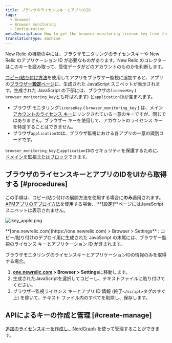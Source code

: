 ```yaml
---
title: ブラウザのライセンスキーとアプリのID
tags:
  - Browser
  - Browser monitoring
  - Configuration
metaDescription: How to get the browser monitoring license key from the UI.
translationType: machine
---
```



New Relic の機能の中には、ブラウザモニタリングのライセンスキーや New Relic のアプリケーション ID が必要なものがあります。New Relic のコレクターはこのキーを読み取って、受信データがどのアカウントのものかを判断します。

[コピー/貼り付け方法](/docs/browser/new-relic-browser/installation-configuration/adding-apps-new-relic-browser#copy-paste-app)を使用してアプリをブラウザー監視に追加すると、アプリの[ブラウザー**設定**ページ](/docs/browser/new-relic-browser/installation-configuration/browser-settings-ui-options-browser-monitoring)に、生成された JavaScript スニペットが表示されます。生成された JavaScript の下部には、ブラウザの`licenseKey` ( `browser_monitoring_key`とも呼ばれます) と`applicationID`が含まれます。

* ブラウザ モニタリング`licenseKey` ( `browser_monitoring_key` ) は、メイン[アカウントのライセンス キー](/docs/accounts/accounts-billing/account-setup/new-relic-license-key/)にリンクされている一意のキーですが、同じではありません。ブラウザー キーを使用して、アカウントのライセンス キーを特定することはできません。
* ブラウザ`applicationID`は、ブラウザ監視における各アプリの一意の識別コードです。

`browser_monitoring_key`と`applicationID`のセキュリティを保護するために、 [ドメインを監視またはブロック](/docs/browser/new-relic-browser/installation-configuration/monitor-or-block-specific-domains)できます。

## ブラウザのライセンスキーとアプリのIDをUIから取得する [#procedures]

この手順は、コピー/貼り付けの展開方法を使用する場合に**のみ**適用されます。 [APMアプリのデプロイ方法](/docs/browser/new-relic-browser/installation-configuration/adding-apps-new-relic-browser)を使用する場合、 **\[設定]**ページにはJavaScriptスニペットは表示されません。

<img
  title="lkey_appId.png"
  alt="lkey_appId.png"
  src={browserLicenseKeyAppId}
/>

<figcaption>
  **[one.newrelic.com](https://one.newrelic.com) > Browser > Settings** : コピー/貼り付けのデプロイ用に生成された JavaScript の末尾には、ブラウザー監視のライセンス キーとアプリケーション ID が含まれます。
</figcaption>

ブラウザモニタリングのライセンスキーとアプリケーションIDの情報のみを取得する場合。

1. **[one.newrelic.com](https://one.newrelic.com/all-capabilities) > Browser > Settings**に移動します。
2. 生成されたJavaScriptを選択してコピーし、テキストファイルに貼り付けてください。
3. ブラウザー監視ライセンス キーとアプリ ID 情報 (終了`</script>`タグのすぐ上) を除いて、テキスト ファイル内のすべてを削除し、保存します。

## APIによるキーの作成と管理 [#create-manage]

[追加のライセンスキーを作成し、NerdGraph](/docs/apis/nerdgraph/examples/use-nerdgraph-manage-license-keys-personal-api-keys) を使って管理することができます。